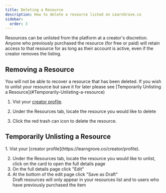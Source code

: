 ```yaml
---
title: Deleting a Resource
description: How to delete a resource listed on LearnGrove.co
sidebar:
  order: 3
---
```



Resources can be unlisted from the platform at a creator's discretion. Anyone who previously purchased the resource (for free or paid) will retain access to that resource for as long as their account is active, even if the creator removes the listing.

## Removing a Resource
<Aside type="danger">You will not be able to recover a resource that has been deleted. If you wish to unlist your resource but save it for later please see [Temporarily Unlisting a Resource](#Temporarily-Unlisting-a-resource)</Aside>
<Steps>

1. Vist your [creator profile](https://learngrove.co/creator/profile).

2. Under the Resources tab, locate the resource you would like to delete 
3. Click the red trash can icon to delete the resource.

</Steps>

## Temporarily Unlisting a Resource
<Steps>
1. Vist your [creator profile](https://learngrove.co/creator/profile). 

2. Under the Resources tab, locate the resource you would like to unlist, click on the card to open the full details page
3. On the full details page click "Edit"
4. At the bottom of the edit page click "Save as Draft"
    <Aside>Draft resources will only appear in your resources list and to users who have previously purchased the item</Aside>
</Steps>